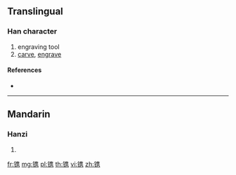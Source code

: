 {{character info/new}}
{{also|鎸|鐫}}
==Translingual==

===Han character===
{{Han char|rn=167|rad=钅|as=10|sn=15|four=|canj=COGS,OPOGS,XXCOG}}

# engraving tool
# [[carve]], [[engrave]]

====References====
* {{Han ref|kx=1328.061|hdz=64241.170|uh=954C|ud=38220}}

----

==Mandarin==

===Hanzi===
{{cmn-hanzi|tra=[[鎸]], [[鐫]]|pin=[[juān]] ([[juan1]])|wg=chüan<sup>1</sup>}}

# {{defn|lang=cmn|sort=钅10}}

[[fr:镌]]
[[mg:镌]]
[[pl:镌]]
[[th:镌]]
[[vi:镌]]
[[zh:镌]]